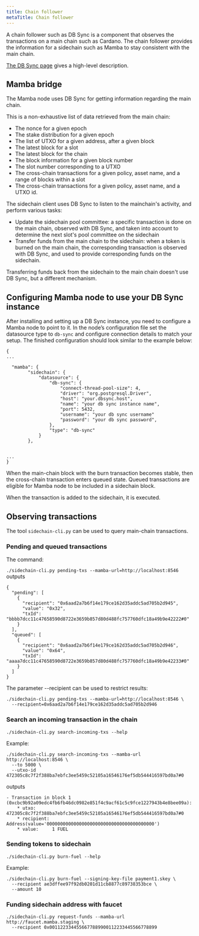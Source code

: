 ```yaml
---
title: Chain follower
metaTitle: Chain follower
---
```


A chain follower such as DB Sync is a component that observes the transactions on a main chain such as Cardano. The chain follower provides the information for a sidechain such as Mamba to stay consistent with the main chain.

[The DB Sync page](https://docs.cardano.org/cardano-components/cardano-db-sync/about-db-sync) gives a high-level description.

## Mamba bridge
The Mamba node uses DB Sync for getting information regarding the main chain.

This is a non-exhaustive list of data retrieved from the main chain:

- The nonce for a given epoch
- The stake distribution for a given epoch
- The list of UTXO for a given address, after a given block
- The latest block for a slot
- The latest block for the chain
- The block information for a given block number
- The slot number corresponding to a UTXO
- The cross-chain transactions for a given policy, asset name, and a range of blocks within a slot
- The cross-chain transactions for a given policy, asset name, and a UTXO id.  
  
The sidechain client uses DB Sync to listen to the mainchain's activity, and perform various tasks:  

- Update the sidechain pool committee: a specific transaction is done on the main chain, observed with DB Sync, and taken into account to determine the next slot's pool committee on the sidechain
- Transfer funds from the main chain to the sidechain: when a token is burned on the main chain, the corresponding transaction is observed with DB Sync, and used to provide corresponding funds on the sidechain.

Transferring funds back from the sidechain to the main chain doesn't use DB Sync, but a different mechanism.

## Configuring Mamba node to use your DB Sync instance
After installing and setting up a DB Sync instance, you need to configure a Mamba node to point to it. In the node’s configuration file set the datasource type to `db-sync` and configure connection details to match your setup. The finished configuration should look similar to the example below:

```
{
...

  "mamba": {
        "sidechain": {
            "datasource": {
                "db-sync": {
                    "connect-thread-pool-size": 4,
                    "driver": "org.postgresql.Driver",
                    "host": "your.dbsync.host",
                    "name": "your db sync instance name",
                    "port": 5432,                    
                    "username": "your db sync username"
                    "password": "your db sync password",
                },
                "type": "db-sync"
            }
        },
    
    
...
}
```

When the main-chain block with the burn transaction becomes stable, then the cross-chain transaction enters queued state. Queued transactions are eligible for Mamba node to be included in a sidechain block.

When the transaction is added to the sidechain, it is executed.

## Observing transactions
The tool `sidechain-cli.py` can be used to query main-chain transactions.  

### Pending and queued transactions
The command:  

`./sidechain-cli.py pending-txs --mamba-url=http://localhost:8546`  
outputs

```  
{
  "pending": [
    {
      "recipient": "0x6aad2a7b6f14e179ce162d35addc5ad705b2d945",
      "value": "0x32",
      "txId": "bbbb7dcc11c47658590d8722e3659b857d80d488fc757760dfc18a49b9e42222#0"
    }
  ],
  "queued": [
    {
      "recipient": "0x6aad2a7b6f14e179ce162d35addc5ad705b2d946",
      "value": "0x64",
      "txId": "aaaa7dcc11c47658590d8722e3659b857d80d488fc757760dfc18a49b9e42233#0"
    }
  ]
}
```  
The parameter --recipient  can be used to restrict results:

```  
./sidechain-cli.py pending-txs --mamba-url=http://localhost:8546 \
  --recipient=0x6aad2a7b6f14e179ce162d35addc5ad705b2d946
```  
### Search an incoming transaction in the chain

`./sidechain-cli.py search-incoming-txs --help`  

Example:

```
./sidechain-cli.py search-incoming-txs --mamba-url http://localhost:8546 \
  --to 5000 \
  --utxo-id 472305c8c7f2f388ba7ebfc3ee5459c52105a16546176ef5db544416597bd0a7#0
```  
outputs

```
- Transaction in block 1 (0xcbc9b92a09edc4fb6fb46dc0982e851f4c9acf61c5c9fce1227943b4e8bee09a):
    * utxo:      472305c8c7f2f388ba7ebfc3ee5459c52105a16546176ef5db544416597bd0a7#0
    * recipient: Address(value='0000000000000000000000000000000000000000')
    * value:     1 FUEL
```  

### Sending tokens to sidechain

`./sidechain-cli.py burn-fuel --help`  

Example:  
```
./sidechain-cli.py burn-fuel --signing-key-file payment1.skey \
  --recipient ae3dffee97f92db0201d11cb8877c89738353bce \
  --amount 10
```
### Funding sidechain address with faucet
```
./sidechain-cli.py request-funds --mamba-url http://faucet.mamba.staging \
  --recipient 0x0011223344556677889900112233445566778899 
```  
